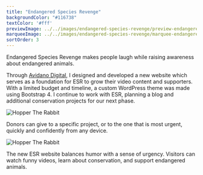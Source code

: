 ```yaml
---
title: "Endangered Species Revenge"
backgroundColor: "#116738"
textColor: '#fff'
previewImage: ../../images/endangered-species-revenge/preview-endangered-species-revenge.jpg
marqueeImage: ../../images/endangered-species-revenge/marquee-endangered-species-revenge.jpg
sortOrder: 3
---
```


<IntroBlock>

Endangered Species Revenge makes people laugh while raising awareness about endangered animals. 

</IntroBlock>

<TextBlock>

Through [Avidano Digital](/portfolio/avidano-digital), I designed and developed a new website which serves as a foundation for ESR to grow their video content and supporters. With a limited budget and timeline, a custom WordPress theme was made using Bootstrap 4. I continue to work with ESR, planning a blog and additional conservation projects for our next phase.

</TextBlock>

<FigureSingleBlock>

![Hopper The Rabbit](../../images/endangered-species-revenge/grid-mobile-endangered-species-revenge.jpg)
    
</FigureSingleBlock>

<TextBlock>

Donors can give to a specific project, or to the one that is most urgent, quickly and confidently from any device.

</TextBlock>

<FigureSingleBlock lightbox={true}>

![Hopper The Rabbit](../../images/endangered-species-revenge/grid-desktop-endangered-species-revenge.jpg)
    
</FigureSingleBlock>

<TextBlock>

The new ESR website balances humor with a sense of urgency. Visitors can watch funny videos, learn about conservation, and support endangered animals.

</TextBlock>

<LiveProjectLink linkURL="https://esrevenge.org/" />